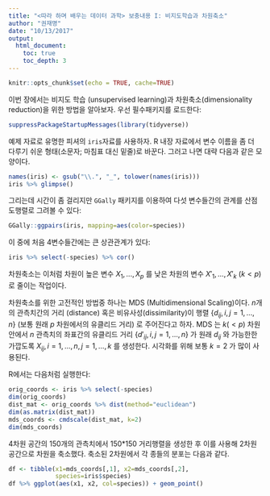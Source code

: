 ```yaml
---
title: "<따라 하며 배우는 데이터 과학> 보충내용 I: 비지도학습과 차원축소"
author: "권재명"
date: "10/13/2017"
output:
  html_document:
    toc: true
    toc_depth: 3
---
```

```r
knitr::opts_chunk$set(echo = TRUE, cache=TRUE)
```
이번 장에서는 비지도 학습 (unsupervised learning)과 차원축소(dimensionality reduction)을 위한 방법을 알아보자.
우선 필수패키지를 로드한다:
```r
suppressPackageStartupMessages(library(tidyverse))
```

예제 자료로 유명한 피셔의 `iris`자료를 사용하자.
R 내장 자료에서
변수 이름을 좀 더 다루기 쉬운 
형태(소문자; 마침표 대신 밑줄)로 바꾼다.
그러고 나면 대략 다음과 같은 모양이다.
```r
names(iris) <- gsub("\\.", "_", tolower(names(iris)))
iris %>% glimpse()
```

그리는데 시간이 좀 걸리지만 `GGally` 패키지를 이용하여
다섯 변수들간의 관계를 산점도행렬로 그려볼 수 있다:
```r
GGally::ggpairs(iris, mapping=aes(color=species))
```

이 중에 처음 4변수들간에는 큰 상관관계가 있다:
```r
iris %>% select(-species) %>% cor()
```

차원축소는 이처럼 차원이 높은 변수 $X_1, ..., X_p$ 를
낮은 차원의 변수 $X'_1, ..., X'_k$ ($k<p$) 로 줄이는 작업이다.

차원축소를 위한 고전적인 방법중 하나는
MDS (Multidimensional Scaling)이다.
$n$개의 관측치간의
거리 (distance) 혹은 비유사성(dissimilarity)이
행렬 $\{d_{ij}, i,j=1, ...,n\}$ 
(보통 원래 $p$ 차원에서의 유클리드 거리)
로 주어진다고 하자.
MDS 는 $k (<p)$ 차원 안에서
$n$ 관측치의 좌표간의 유클리드 거리 
$\{d'_{ij}, i,j=1,...,n\}$ 가
원래 $d_{ij}$ 와 가능한한 가깝도록
$X_{ij}, i=1,...,n, j=1,...,k$ 를 생성한다.
시각화를 위해 보통 $k=2$ 가 많이 사용된다.

R에서는 다음처럼 실행한다:
```r
orig_coords <- iris %>% select(-species) 
dim(orig_coords)
dist_mat <- orig_coords %>% dist(method="euclidean")
dim(as.matrix(dist_mat))
mds_coords <- cmdscale(dist_mat, k=2)
dim(mds_coords)
```

4차원 공간의 150개의 관측치에서 150*150 거리행렬을 생성한 후
이를 사용해 2차원 공간으로 차원을 축소했다.
축소된 2차원에서 각 종들의 분포는 다음과 같다.
```r
df <- tibble(x1=mds_coords[,1], x2=mds_coords[,2],
             species=iris$species)
df %>% ggplot(aes(x1, x2, col=species)) + geom_point()
```

